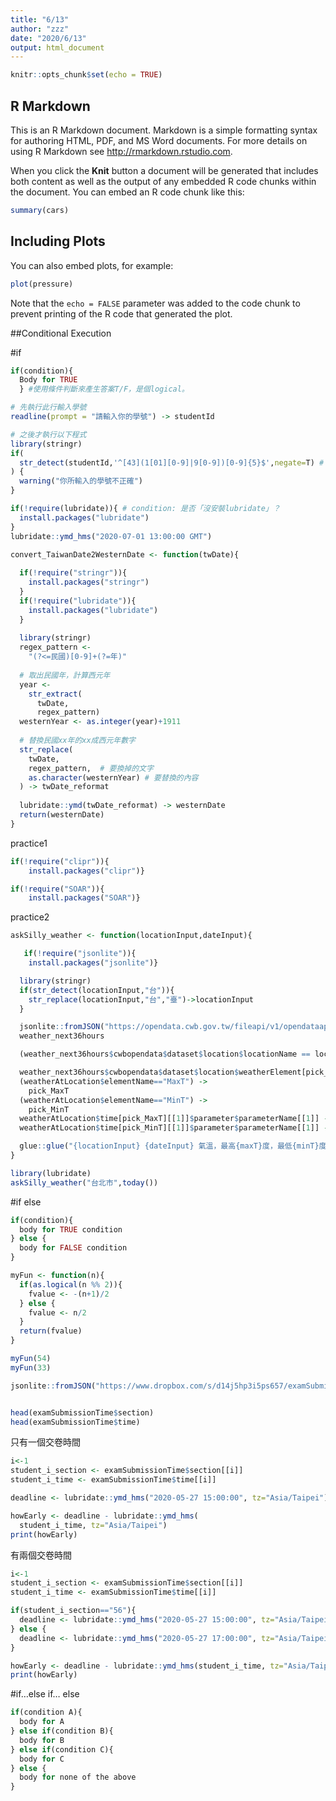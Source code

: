 ```yaml
---
title: "6/13"
author: "zzz"
date: "2020/6/13"
output: html_document
---
```


```r
knitr::opts_chunk$set(echo = TRUE)
```

## R Markdown

This is an R Markdown document. Markdown is a simple formatting syntax for authoring HTML, PDF, and MS Word documents. For more details on using R Markdown see <http://rmarkdown.rstudio.com>.

When you click the **Knit** button a document will be generated that includes both content as well as the output of any embedded R code chunks within the document. You can embed an R code chunk like this:

```r
summary(cars)
```

## Including Plots

You can also embed plots, for example:

```r
plot(pressure)
```

Note that the `echo = FALSE` parameter was added to the code chunk to prevent printing of the R code that generated the plot.


##Conditional Execution

#if

```r
if(condition){
  Body for TRUE
  } #使用條件判斷來產生答案T/F，是個logical。
```

```r
# 先執行此行輸入學號
readline(prompt = "請輸入你的學號") -> studentId 

# 之後才執行以下程式
library(stringr)
if(
  str_detect(studentId,'^[43](1[01][0-9]|9[0-9])[0-9]{5}$',negate=T) # condition: 是否輸入學號正確？
) {
  warning("你所輸入的學號不正確")
}
```

```r
if(!require(lubridate)){ # condition: 是否「沒安裝lubridate」？
  install.packages("lubridate")
}
lubridate::ymd_hms("2020-07-01 13:00:00 GMT")
```

```r
convert_TaiwanDate2WesternDate <- function(twDate){
  
  if(!require("stringr")){
    install.packages("stringr")
  }
  if(!require("lubridate")){
    install.packages("lubridate")
  }
  
  library(stringr)
  regex_pattern <-
    "(?<=民國)[0-9]+(?=年)"
  
  # 取出民國年，計算西元年
  year <- 
    str_extract(
      twDate,
      regex_pattern)
  westernYear <- as.integer(year)+1911
  
  # 替換民國xx年的xx成西元年數字
  str_replace(
    twDate,
    regex_pattern,  # 要換掉的文字
    as.character(westernYear) # 要替換的內容
  ) -> twDate_reformat
  
  lubridate::ymd(twDate_reformat) -> westernDate
  return(westernDate)
}
```

practice1
```r
if(!require("clipr")){
    install.packages("clipr")}

if(!require("SOAR")){
    install.packages("SOAR")}

```

practice2
```r
askSilly_weather <- function(locationInput,dateInput){

   if(!require("jsonlite")){
    install.packages("jsonlite")}

  library(stringr)
  if(str_detect(locationInput,"台")){
    str_replace(locationInput,"台","臺")->locationInput
  }

  jsonlite::fromJSON("https://opendata.cwb.gov.tw/fileapi/v1/opendataapi/F-C0032-001?Authorization=rdec-key-123-45678-011121314&format=JSON") ->
  weather_next36hours

  (weather_next36hours$cwbopendata$dataset$location$locationName == locationInput) -> pick_location

  weather_next36hours$cwbopendata$dataset$location$weatherElement[pick_location][[1]] -> weatherAtLocation
  (weatherAtLocation$elementName=="MaxT") ->
    pick_MaxT
  (weatherAtLocation$elementName=="MinT") ->
    pick_MinT
  weatherAtLocation$time[pick_MaxT][[1]]$parameter$parameterName[[1]] -> maxT
  weatherAtLocation$time[pick_MinT][[1]]$parameter$parameterName[[1]] -> minT

  glue::glue("{locationInput} {dateInput} 氣溫，最高{maxT}度，最低{minT}度。")
}

library(lubridate)
askSilly_weather("台北市",today())
```

#if else

```r
if(condition){
  body for TRUE condition
} else {
  body for FALSE condition
}
```

```r
myFun <- function(n){
  if(as.logical(n %% 2)){
    fvalue <- -(n+1)/2
  } else {
    fvalue <- n/2
  }
  return(fvalue)
}

myFun(54)
myFun(33)
```

```r
jsonlite::fromJSON("https://www.dropbox.com/s/d14j5hp3i5ps657/examSubmissionTimes.json?dl=1") -> examSubmissionTime


head(examSubmissionTime$section)
head(examSubmissionTime$time)
```


只有一個交卷時間
```r
i<-1
student_i_section <- examSubmissionTime$section[[i]]
student_i_time <- examSubmissionTime$time[[i]]

deadline <- lubridate::ymd_hms("2020-05-27 15:00:00", tz="Asia/Taipei") # 

howEarly <- deadline - lubridate::ymd_hms(
  student_i_time, tz="Asia/Taipei") 
print(howEarly)
```

有兩個交卷時間
```r
i<-1
student_i_section <- examSubmissionTime$section[[i]]
student_i_time <- examSubmissionTime$time[[i]]

if(student_i_section=="56"){
  deadline <- lubridate::ymd_hms("2020-05-27 15:00:00", tz="Asia/Taipei")
} else {
  deadline <- lubridate::ymd_hms("2020-05-27 17:00:00", tz="Asia/Taipei")
}

howEarly <- deadline - lubridate::ymd_hms(student_i_time, tz="Asia/Taipei")
print(howEarly)
```

#if…else if… else

```r
if(condition A){
  body for A 
} else if(condition B){
  body for B
} else if(condition C){
  body for C
} else {
  body for none of the above
}
```











